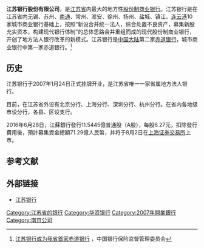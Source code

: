 {{Infobox Company 
|name=江苏银行股份有限公司 
|name_en = Bank of Jiangsu
|company_logo=[[File:Bank_of_Jiangsu_Logo.png|250px]]
|company_type = [[上市公司|上市公司]]
|market_information ={{SSE|600919}} 
|company_slogan=融你我 融无限 
|abbreviated_name= 
|foundation=2007年1月24日 
|location={{CHN}}[[江苏省|江苏省]][[南京市|南京市]][[秦淮区|秦淮区]]中华路26号 
|zip_code= 
|area_served=[[江苏省|江苏省]] 
|key_people=[[董事长|董事长]]：夏平<br />行长：季明 
|industry=[[金融|金融]] |
revenue          = {{increase}} 352亿元人民币（2018年）<ref name=nb>{{cite web|url=http://www.jsbchina.cn/data/tosend/resource/upload/%E6%B1%9F%E8%8B%8F%E9%93%B6%E8%A1%8C2018%E5%B9%B4%E5%B9%B4%E5%BA%A6%E6%8A%A5%E5%91%8A%E6%AD%A3%E6%96%87.pdf|title=2018年年度报告|publisher=江苏银行|date=2019年}}</ref> |
net_income       = {{increase}} 131亿元人民币（2018年）<ref name=nb/> |
num_employees= 15,026人（2018年）<ref name=nb/> |
homepage= {{url|http://www.jsbchina.cn}} |
footnotes= |
}}
'''江苏银行股份有限公司'''，是[[江苏省|江苏省]]内最大的地方性[[股份有限公司|股份制]][[商业银行|商业银行]]。江苏银行是在江苏省内无锡、苏州、[[南通市商业银行|南通]]、常州、淮安、徐州、扬州、盐城、镇江、[[连云港市商业银行|连云港]]10家城市商业银行基础上，按照“新设合并统一法人，综合处置不良资产，募集新股充实资本，构建现代银行体制”的总体思路合并重组而成的现代股份制商业银行，开创了地方法人银行改革的新模式。江苏银行是[[中国大陆|中国大陆]]第二家[[赤道原则|赤道银行]]，城市商业银行中第一家赤道银行。<ref>[http://www.cbrc.gov.cn/jiangsu/docPcjgView/1DB314599F524936AD80AB6A588264D1/08.html 江苏银行成为我省首家赤道银行] {{Wayback|url=http://www.cbrc.gov.cn/jiangsu/docPcjgView/1DB314599F524936AD80AB6A588264D1/08.html |date=20180902151841 }}，中国银行保险监督管理委员会</ref>

==历史==
江苏银行于2007年1月24日正式挂牌开业，是江苏省唯一一家省属地方法人银行。

目前，在江苏省外设有北京分行、上海分行、深圳分行、杭州分行。在省内各地级市设分行，各县、区设支行。

2016年6月28日，江蘇銀行發行11.5445億普通股（A股），每股6.27元，扣除發行費用後，預計募集資金總額71.29億人民幣，并将于8月2日在[[上海证券交易所|上海证券交易所]]上市。

==参考文献==
<references />

==外部链接==
*[http://www.jsbchina.cn/ 江苏银行] {{Wayback|url=http://www.jsbchina.cn/ |date=20210224230414 }}

{{中华人民共和国城市商业银行}}
{{CSI-300}}

[[Category:江苏省的银行|Category:江苏省的银行]]
[[Category:华资银行|Category:华资银行]]
[[Category:2007年開業銀行|Category:2007年開業銀行]]
[[Category:南京公司|Category:南京公司]]